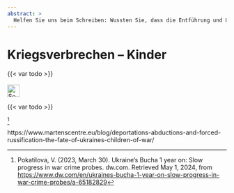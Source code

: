 ```yaml
---
abstract: > 
  Helfen Sie uns beim Schreiben: Wussten Sie, dass die Entführung und Umerziehung von Kindern Völkermord ist? Russland zwingt Kinder, gegen ihre Eltern zu kämpfen: eines der schlimmsten Kriegsverbrechen.
---
```


# Kriegsverbrechen – Kinder {#sec-warcrimes-children}

::: {.callout-caution title="Mythos"}
{{< var todo >}}
[<br></br>![Search for topic in EUvsDisinfo](../all_common_img/EUvsDisinfo_400x240.jpg){height=2em}](https://euvsdisinfo.eu/disinformation-cases/?text=war%20(crimes%7Ccriminals)%20(children)&sort=relevance)
:::

::: {.callout-tip title="Wahrheit"}
{{< var todo >}}
:::

[^warcrimes-children-1]  


[^warcrimes-children-1]:  Pokatilova, V. (2023, March 30). Ukraine’s Bucha 1 year on: Slow progress in war crime probes. dw.com. Retrieved May 1, 2024, from [https://www.dw.com/en/ukraines-bucha-1-year-on-slow-progress-in-war-crime-probes/a-65182829](https://www.dw.com/en/ukraines-bucha-1-year-on-slow-progress-in-war-crime-probes/a-65182829) 


https://www.martenscentre.eu/blog/deportations-abductions-and-forced-russification-the-fate-of-ukraines-children-of-war/

